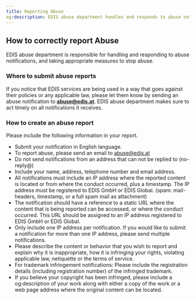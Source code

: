 ```yaml
---
title: Reporting Abuse
og:description: EDIS abuse department handles and responds to abuse notifications to stop abuse. Learn how to create an abuse report and where to send it to.
---
```


## How to correctly report Abuse

EDIS abuse department is responsible for handling and responding to abuse notifications, and taking appropriate measures to stop abuse.

### Where to submit abuse reports

If you notice that EDIS services are being used in a way that goes against their policies or any applicable law, please let them know by sending an abuse notification to **abuse@edis.at**. EDIS abuse department makes sure to act timely on all notifications it receives.

### How to create an abuse report

Please include the following information in your report.

- Submit your notification in English language.
- To report abuse, please send an email to abuse@edis.at
- Do not send notifications from an address that can not be replied to (no-reply@)
- Include your name, address, telephone number and email address.
- All notifications must include an IP address where the reported content is located or from where the conduct occurred, plus a timestamp. The IP address must be registered to EDIS GmbH or EDIS Global. (spam: mail-headers, timestamp, or a full spam mail as attachment)
- The notification should have a reference to a static URL where the content that is being reported can be accessed, or where the conduct occurred. This URL should be assigned to an IP address registered to EDIS GmbH or EDIS Global.
- Only include one IP address per notification. If you would like to submit a notification for more than one IP address, please send multiple notifications.
- Please describe the content or behavior that you wish to report and explain why it is inappropriate, how it is infringing your rights, violating applicable law, netiquette or the terms of service.
- For trademark infringement notifications: Please include the registration details (including registration number) of the infringed trademark.
- If you believe your copyright has been infringed, please include a og:description of your work along with either a copy of the work or a web page address where the original content can be located.
